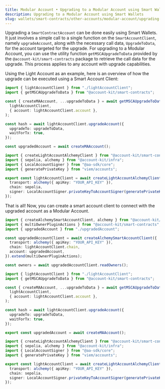 ```yaml
---
title: Modular Account • Upgrading to a Modular Account using Smart Wallets
description: Upgrading to a Modular Account using Smart Wallets
slug: wallets/smart-contracts/other-accounts/modular-account/upgrading-to-modular-account
---
```


Upgrading a `SmartContractAccount` can be done easily using Smart Wallets. It just involves a simple call to a single function on the `SmartAccountClient`, namely `upgradeAccount`, along with the necessary call data, `UpgradeToData`, for the account targeted for the upgrade. For upgrading to a Modular Account, you can use the utility function `getMSCAUpgradeToData` provided by the `@account-kit/smart-contracts` package to retrieve the call data for the upgrade. This process applies to any account with upgrade capabilities.

Using the Light Account as an example, here is an overview of how the upgrade can be executed using a Smart Account Client:

<CodeBlocks>

```ts example.ts twoslash
import { lightAccountClient } from "./lightAccountClient";
import { getMSCAUpgradeToData } from "@account-kit/smart-contracts";

const { createMAAccount, ...upgradeToData } = await getMSCAUpgradeToData(
  lightAccountClient,
  { account: lightAccountClient.account },
);

const hash = await lightAccountClient.upgradeAccount({
  upgradeTo: upgradeToData,
  waitForTx: true,
});

const upgradedAccount = await createMAAccount();
```

```ts lightAccountClient.ts twoslash filename="lightAccountClient.ts"
import { createLightAccountAlchemyClient } from "@account-kit/smart-contracts";
import { sepolia, alchemy } from "@account-kit/infra";
import { LocalAccountSigner } from "@aa-sdk/core";
import { generatePrivateKey } from "viem/accounts";

export const lightAccountClient = await createLightAccountAlchemyClient({
  transport: alchemy({ apiKey: "YOUR_API_KEY" }),
  chain: sepolia,
  signer: LocalAccountSigner.privateKeyToAccountSigner(generatePrivateKey()),
});
```

</CodeBlocks>

That is all! Now, you can create a smart account client to connect with the upgraded account as a Modular Account.

<CodeBlocks>

```ts twoslash example.ts
import { createAlchemySmartAccountClient, alchemy } from "@account-kit/infra";
import { multiOwnerPluginActions } from "@account-kit/smart-contracts";
import { upgradedAccount } from "./upgradedAccount";

const upgradedAccountClient = await createAlchemySmartAccountClient({
  transport: alchemy({ apiKey: "YOUR_API_KEY" }),
  chain: lightAccountClient.chain,
  account: upgradedAccount,
}).extend(multiOwnerPluginActions);

const owners = await upgradedAccountClient.readOwners();
```

```ts upgradedAccount.ts twoslash filename="upgradedAccount.ts"
import { lightAccountClient } from "./lightAccountClient";
import { getMSCAUpgradeToData } from "@account-kit/smart-contracts";

const { createMAAccount, ...upgradeToData } = await getMSCAUpgradeToData(
  lightAccountClient,
  { account: lightAccountClient.account },
);

const hash = await lightAccountClient.upgradeAccount({
  upgradeTo: upgradeToData,
  waitForTx: true,
});

export const upgradedAccount = await createMAAccount();
```

```ts lightAccountClient.ts twoslash filename="lightAccountClient.ts"
import { createLightAccountAlchemyClient } from "@account-kit/smart-contracts";
import { sepolia, alchemy } from "@account-kit/infra";
import { LocalAccountSigner } from "@aa-sdk/core";
import { generatePrivateKey } from "viem/accounts";

export const lightAccountClient = await createLightAccountAlchemyClient({
  transport: alchemy({ apiKey: "YOUR_API_KEY" }),
  chain: sepolia,
  signer: LocalAccountSigner.privateKeyToAccountSigner(generatePrivateKey()),
});
```

</CodeBlocks>
